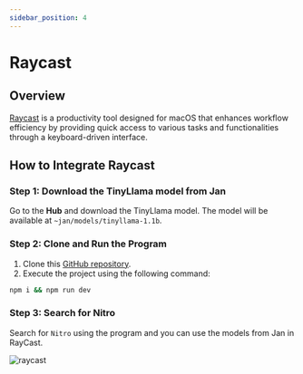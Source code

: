 ```yaml
---
sidebar_position: 4
---
```



# Raycast

## Overview
[Raycast](https://www.raycast.com/) is a productivity tool designed for macOS that enhances workflow efficiency by providing quick access to various tasks and functionalities through a keyboard-driven interface.

## How to Integrate Raycast

### Step 1: Download the TinyLlama model from Jan

Go to the **Hub** and download the TinyLlama model. The model will be available at `~jan/models/tinyllama-1.1b`.

### Step 2: Clone and Run the Program

1. Clone this [GitHub repository](https://github.com/InNoobWeTrust/nitro-raycast).
2. Execute the project using the    following command:

```sh
npm i && npm run dev
```

### Step 3: Search for Nitro

Search for `Nitro` using the program and you can use the models from Jan in RayCast.

<div class="text--center"> 
    <img src={raycastImage} width={800} alt="raycast" />
</div>